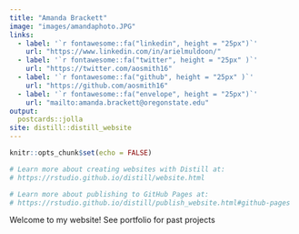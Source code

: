 ```yaml
---
title: "Amanda Brackett"
image: "images/amandaphoto.JPG"
links:
  - label: '`r fontawesome::fa("linkedin", height = "25px")`'
    url: "https://www.linkedin.com/in/arielmuldoon/"
  - label: '`r fontawesome::fa("twitter", height = "25px" )`'
    url: "https://twitter.com/aosmith16"
  - label: '`r fontawesome::fa("github", height = "25px" )`'
    url: "https://github.com/aosmith16"
  - label: '`r fontawesome::fa("envelope", height = "25px")`'
    url: "mailto:amanda.brackett@oregonstate.edu"
output:
  postcards::jolla
site: distill::distill_website
---
```


```r
knitr::opts_chunk$set(echo = FALSE)

# Learn more about creating websites with Distill at:
# https://rstudio.github.io/distill/website.html

# Learn more about publishing to GitHub Pages at:
# https://rstudio.github.io/distill/publish_website.html#github-pages

```

Welcome to my website! See portfolio for past projects 